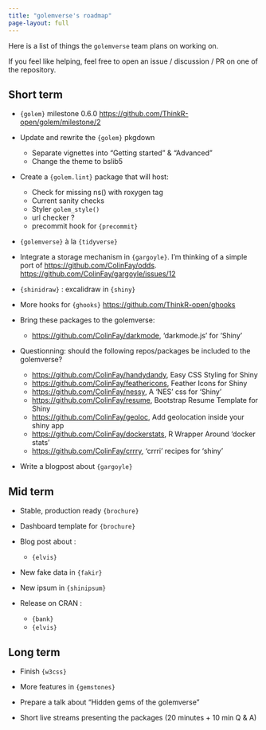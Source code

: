 ```yaml
---
title: "golemverse's roadmap"
page-layout: full
---
```


Here is a list of things the `golemverse` team plans on working on.

If you feel like helping, feel free to open an issue / discussion / PR on one of the repository.

## Short term

+ `{golem}` milestone 0.6.0 <https://github.com/ThinkR-open/golem/milestone/2>

+ Update and rewrite the `{golem}` pkgdown
  - Separate vignettes into "Getting started" & "Advanced"
  - Change the theme to bslib5

+ Create a `{golem.lint}` package that will host:
  - Check for missing ns() with roxygen tag
  - Current sanity checks
  - Styler `golem_style()`
  - url checker ?
  - precommit hook for `{precommit}`

+ `{golemverse}` à la `{tidyverse}`

+ Integrate a storage mechanism in `{gargoyle}`. I'm thinking of a simple port of <https://github.com/ColinFay/odds>. <https://github.com/ColinFay/gargoyle/issues/12>

+ `{shinidraw}` : excalidraw in `{shiny}`

+ More hooks for `{ghooks}` <https://github.com/ThinkR-open/ghooks>

+ Bring these packages to the golemverse:
  - <https://github.com/ColinFay/darkmode>, 'darkmode.js' for 'Shiny'

+ Questionning: should the following repos/packages be included to the golemverse?
  - <https://github.com/ColinFay/handydandy>, Easy CSS Styling for Shiny
  - <https://github.com/ColinFay/feathericons>, Feather Icons for Shiny
  - <https://github.com/ColinFay/nessy>, A 'NES' css for 'Shiny'
  - <https://github.com/ColinFay/resume>, Bootstrap Resume Template for Shiny
  - <https://github.com/ColinFay/geoloc>, Add geolocation inside your shiny app
  - <https://github.com/ColinFay/dockerstats>, R Wrapper Around 'docker stats'
  - <https://github.com/ColinFay/crrry>, 'crrri' recipes for 'shiny'

+ Write a blogpost about `{gargoyle}`

## Mid term

+ Stable, production ready `{brochure}`

+ Dashboard template for `{brochure}`

+ Blog post about :
  - `{elvis}`

+ New fake data in `{fakir}`

+ New ipsum in `{shinipsum}`

+ Release on CRAN :
  - `{bank}`
  - `{elvis}`

## Long term

+ Finish `{w3css}`

+ More features in `{gemstones}`

+ Prepare a talk about "Hidden gems of the golemverse"

+ Short live streams presenting the packages (20 minutes + 10 min Q & A)